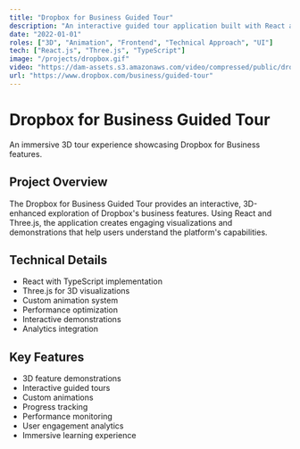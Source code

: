 ```yaml
---
title: "Dropbox for Business Guided Tour"
description: "An interactive guided tour application built with React and Three.js, showcasing Dropbox for Business features through immersive 3D experiences."
date: "2022-01-01"
roles: ["3D", "Animation", "Frontend", "Technical Approach", "UI"]
tech: ["React.js", "Three.js", "TypeScript"]
image: "/projects/dropbox.gif"
video: "https://dam-assets.s3.amazonaws.com/video/compressed/public/dropbox.mp4"
url: "https://www.dropbox.com/business/guided-tour"
---
```


# Dropbox for Business Guided Tour

An immersive 3D tour experience showcasing Dropbox for Business features.

## Project Overview

The Dropbox for Business Guided Tour provides an interactive, 3D-enhanced exploration of Dropbox's business features. Using React and Three.js, the application creates engaging visualizations and demonstrations that help users understand the platform's capabilities.

## Technical Details

- React with TypeScript implementation
- Three.js for 3D visualizations
- Custom animation system
- Performance optimization
- Interactive demonstrations
- Analytics integration

## Key Features

- 3D feature demonstrations
- Interactive guided tours
- Custom animations
- Progress tracking
- Performance monitoring
- User engagement analytics
- Immersive learning experience
